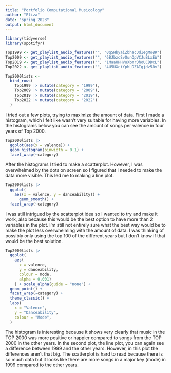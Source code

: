 ```yaml
---
title: "Portfolio Computational Musicology"
author: "Eliza"
date: "spring 2023"
output: html_document
---
```


```r
library(tidyverse)
library(spotifyr)
```

```r
Top1999 <- get_playlist_audio_features("", "0qSHbyaiZbhacDdIegMoBR")
Top2009 <- get_playlist_audio_features("", "6BJbzcSvOunQpVCJuBLxEW")
Top2019 <- get_playlist_audio_features("", "1MaaUHHVuXbmrDhoUCDDcL")
Top2022 <- get_playlist_audio_features("", "4U5UXciYphLDZAIgjdz50v")

Top2000lists <-
  bind_rows(
    Top1999 |> mutate(category = "1999"),
    Top2009 |> mutate(category = "2009"),
    Top2019 |> mutate(category = "2019"),
    Top2022 |> mutate(category = "2022")
  )
```

I tried out a few plots, trying to maximize the amount of data. First I made a histogram, which I felt like wasn't very suitable for having more variables. In the histograms below you can see the amount of songs per valence in four years of Top 2000.

```r
Top2000lists |>
  ggplot(aes(x = valence)) +
  geom_histogram(binwidth = 0.1) +
  facet_wrap(~category)
```

After the histograms I tried to make a scatterplot. However, I was overwhelmed by the dots on screen so I figured that I needed to make the data more visible. This led me to making a line plot.

```r
Top2000lists |>
  ggplot(
    aes(x = valence, y = danceability)) +
      geom_smooth() +
  facet_wrap(~category)
```

I was still intrigued by the scatterplot idea so I wanted to try and make it work, also because this would be the best option to have more than 2 variables in the plot. I'm still not entirely sure what the best way would be to make the plot less overwhelming with the amount of data. I was thinking of possibly only using the top 100 of the different years but I don't know if that would be the best solution.

```r
Top2000lists |>
  ggplot(
    aes(
      x = valence,
      y = danceability,
      colour = mode,
      alpha = 0.001)
    ) + scale_alpha(guide = "none") +
  geom_point() +
  facet_wrap(~category) +
  theme_classic() +
  labs(
    x = "Valence",
    y = "Danceability",
    colour = "Mode",
  )
```

The histogram is interesting because it shows very clearly that music in the TOP 2000 was more positive or happier compared to songs from the TOP 2000 in the other years. In the second plot, the line plot, you can again see a difference between 1999 and the other years. However, in this plot the differences aren't that big. The scatterplot is hard to read because there is so much data but it looks like there are more songs in a major key (mode) in 1999 compared to the other years. 